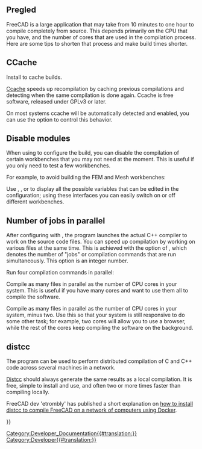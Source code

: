 <languages/>

{{Docnav
|[[FreeCAD_Docker_CLI_mode|FreeCAD Docker CLI mode]]
|[[Third_Party_Libraries|Third Party Libraries]]
}}

{{TOCright}}

<span id="Overview"></span>
==Pregled== 

FreeCAD is a large application that may take from 10 minutes to one hour to compile completely from source. This depends primarily on the CPU that you have, and the number of cores that are used in the compilation process. Here are some tips to shorten that process and make build times shorter.

== CCache ==

Install {{incode|ccache}} to cache builds.

[https://ccache.dev/ Ccache] speeds up recompilation by caching previous compilations and detecting when the same compilation is done again. Ccache is free software, released under GPLv3 or later.

On most systems ccache will be automatically detected and enabled, you can use the {{incode|FREECAD_USE_CCACHE}} {{incode|cmake}} option to control this behavior.

== Disable modules ==

When using {{incode|cmake}} to configure the build, you can disable the compilation of certain workbenches that you may not need at the moment. This is useful if you only need to test a few workbenches.

For example, to avoid building the FEM and Mesh workbenches:

{{Code|code=
cmake -DBUILD_FEM=OFF -DBUILD_MESH=OFF ../freecad-source
}}

Use {{incode|cmake-gui}}, {{incode|cmake-curses-gui}}, or {{incode|cmake-qt-gui}} to display all the possible variables that can be edited in the configuration; using these interfaces you can easily switch on or off different workbenches.

== Number of jobs in parallel ==

After configuring with {{incode|cmake}}, the {{incode|make}} program launches the actual C++ compiler to work on the source code files. You can speed up compilation by working on various files at the same time. This is achieved with the {{incode|-j}} option of {{incode|make}}, which denotes the number of "jobs" or compilation commands that are run simultaneously. This option is an integer number.

Run four compilation commands in parallel:

{{Code|code=
make -j4
}}

Compile as many files in parallel as the number of CPU cores in your system. This is useful if you have many cores and want to use them all to compile the software.

{{code|code=
make -j$(nproc)
}}

Compile as many files in parallel as the number of CPU cores in your system, minus two. Use this so that your system is still responsive to do some other task; for example, two cores will allow you to use a browser, while the rest of the cores keep compiling the software on the background.

{{code|code=
make -j$(nproc --ignore=2)
}}

== distcc ==

The {{incode|distcc}} program can be used to perform distributed compilation of C and C++ code across several machines in a network.

[https://www.distcc.org/ Distcc] should always generate the same results as a local compilation. It is free, simple to install and use, and often two or more times faster than compiling locally.

FreeCAD dev 'etrombly' has published a short explanation on [https://forum.freecadweb.org/viewtopic.php?f=4&t=50810&p=459142#p458614 how to install distcc to compile FreeCAD on a network of computers using Docker].


{{Docnav
|[[FreeCAD_Docker_CLI_mode|FreeCAD Docker CLI mode]]
|[[Third_Party_Libraries|Third Party Libraries]]
}}

{{Userdocnavi{{#translation:}}}}
[[Category:Developer_Documentation{{#translation:}}]]
[[Category:Developer{{#translation:}}]]